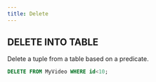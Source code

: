 ```yaml
---
title: Delete
---
```


## DELETE INTO TABLE

Delete a tuple from a table based on a predicate.

``` sql
DELETE FROM MyVideo WHERE id<10;
```